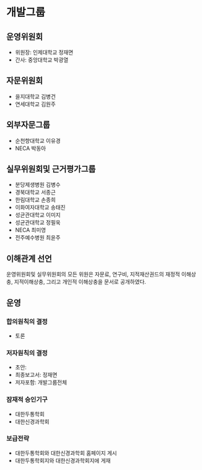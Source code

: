 
# 개발그룹

## 운영위원회 {-}
- 위원장: 인제대학교 정재면
- 간사: 중앙대학교 박광열

## 자문위원회 {-}
- 을지대학교 김병건
- 연세대학교 김원주

## 외부자문그룹 {-}
- 순천향대학교 이유경
- NECA 박동아

## 실무위원회및 근거평가그룹 {-}
- 분당제생병원 김병수
- 경북대학교 서종근
- 한림대학교 손종희
- 이화여자대학교 송태진
- 성균관대학교 이미지
- 성균관대학교 정필욱
- NECA 최미영
- 전주예수병원 최윤주

## 이해관계 선언 {-}
운영위원회및 실무위원회의 모든 위원은 자문료, 연구비, 지적재산권드의 재정적 이해상충, 지적이해상충, 그리고 개인적 이해상충을 문서로 공개하였다. 

<!-- 낸사람: 김병수, 서종근, 손종희, 송태진, 이미지, 정필욱 -->

<!-- 안낸사람: 정재면, 박광열, 최윤주, 최미영 -->

## 운영 {-}

### 합의원칙의 결정 {-}
- 토론

### 저자원칙의 결정 {-}
- 초안: 
- 최종보고서: 정재면
- 저자포함: 개발그룹전체

### 잠재적 승인기구 {-}
- 대한두통학회
- 대한신경과학회

### 보급전략 {-}
- 대한두통학회와 대한신경과학회 홈페이지 게시
- 대한두통학회지와 대한신경과학회지에 게재



